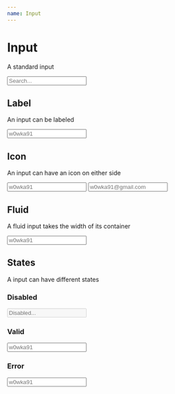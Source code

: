 ```yaml
---
name: Input
---
```



# Input

A standard input

<Playground>
  <Input placeholder="Search..." />
</Playground>

## Label

An input can be labeled

<Playground>
  <Input label="Username" placeholder="w0wka91" />
</Playground>

## Icon

An input can have an icon on either side

<Playground>
  <Input label="Username" placeholder="w0wka91" iconLeft="user" />
  <Input label="E-Mail" placeholder="w0wka91@gmail.com" iconRight="at-sign" />
</Playground>

## Fluid

A fluid input takes the width of its container

<Playground>
  <Input placeholder="w0wka91" fluid />
</Playground>

## States

A input can have different states

### Disabled

<Playground>
  <Input placeholder="Disabled..." disabled />
</Playground>

### Valid

<Playground>
  <Input label="Username" placeholder="w0wka91" valid={true} />
</Playground>

### Error

<Playground>
  <Input
    label="Username"
    placeholder="w0wka91"
    error="The username is required"
  />
</Playground>

